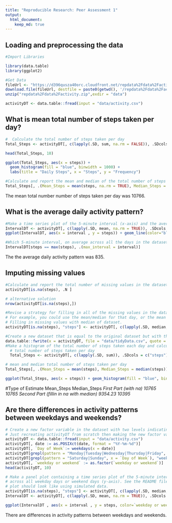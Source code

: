 ---
title: "Reproducible Research: Peer Assessment 1"
output: 
  html_document:
    keep_md: true
---


## Loading and preprocessing the data
```{r warning=FALSE, error=FALSE, message=FALSE}
#Import Libraries

library(data.table)
library(ggplot2)

#Get Data
fileUrl <- "https://d396qusza40orc.cloudfront.net/repdata%2Fdata%2Factivity.zip"
download.file(fileUrl, destfile = paste0(getwd(), '/repdata%2Fdata%2Factivity.zip'))
unzip("repdata%2Fdata%2Factivity.zip",exdir = "data")

activityDT <- data.table::fread(input = "data/activity.csv")
```

## What is mean total number of steps taken per day?
```{r warning=FALSE, error=FALSE, message=FALSE}
#  Calculate the total number of steps taken per day
Total_Steps <- activityDT[, c(lapply(.SD, sum, na.rm = FALSE)), .SDcols = c("steps"), by = .(date)] 

head(Total_Steps, 10)

ggplot(Total_Steps, aes(x = steps)) +
  geom_histogram(fill = "blue", binwidth = 1000) +
  labs(title = "Daily Steps", x = "Steps", y = "Frequency")

#Calculate and report the mean and median of the total number of steps taken per day
Total_Steps[, .(Mean_Steps = mean(steps, na.rm = TRUE), Median_Steps = median(steps, na.rm = TRUE))]
```
The mean total number number of steps taken per day was 10766. 


## What is the average daily activity pattern?
```{r warning=FALSE, error=FALSE, message=FALSE}
#Make a time series plot of the 5-minute interval (x-axis) and the average number of steps taken, averaged across all days (y-axis)
IntervalDT <- activityDT[, c(lapply(.SD, mean, na.rm = TRUE)), .SDcols = c("steps"), by = .(interval)] 
ggplot(IntervalDT, aes(x = interval , y = steps)) + geom_line(color="blue", size=1) + labs(title = "Avg. Daily Steps", x = "Interval", y = "Avg. Steps per day")

#Which 5-minute interval, on average across all the days in the dataset, contains the maximum number of steps?
IntervalDT[steps == max(steps), .(max_interval = interval)]
```
The the average daily activity pattern was 835.


## Imputing missing values
```{r warning=FALSE, error=FALSE, message=FALSE}
#Calculate and report the total number of missing values in the dataset
activityDT[is.na(steps), .N ]

# alternative solution
nrow(activityDT[is.na(steps),])

#Revise a strategy for filling in all of the missing values in the dataset. The strategy does not need to be sophisticated. 
# For example, you could use the mean/median for that day, or the mean for that 5-minute interval, etc.
# Filling in missing values with median of dataset. 
activityDT[is.na(steps), "steps"] <- activityDT[, c(lapply(.SD, median, na.rm = TRUE)), .SDcols = c("steps")]

#Create a new dataset that is equal to the original dataset but with the missing data filled in.
data.table::fwrite(x = activityDT, file = "data/tidyData.csv", quote = FALSE)
#Make a histogram of the total number of steps taken each day and calculate and report the mean and median total number of steps taken per day. Do these values differ from the estimates from the first part of the assignment? What is the impact of imputing missing data on the estimates of the total daily number of steps?
  # total number of steps taken per day
  Total_Steps <- activityDT[, c(lapply(.SD, sum)), .SDcols = c("steps"), by = .(date)] 

# mean and median total number of steps taken per day
Total_Steps[, .(Mean_Steps = mean(steps), Median_Steps = median(steps))]

ggplot(Total_Steps, aes(x = steps)) + geom_histogram(fill = "blue", binwidth = 1000) + labs(title = "Daily Steps", x = "Steps", y = "Frequency")
```
#Type of Estimate	                      Mean_Steps	  Median_Steps
<i> First Part (with na)	                  10765	        10765 </i>
<i> Second Part (fillin in na with median)	9354.23	      10395 </i>


## Are there differences in activity patterns between weekdays and weekends?
```{r warning=FALSE, error=FALSE, message=FALSE}
# Create a new factor variable in the dataset with two levels indicating whether a given date is a weekday or weekend day.
# Just recreating activityDT from scratch then making the new factor variable. (No need to, just want to be clear on what the entire process is.) 
activityDT <- data.table::fread(input = "data/activity.csv")
activityDT[, date := as.POSIXct(date, format = "%Y-%m-%d")]
activityDT[, `Day of Week`:= weekdays(x = date)]
activityDT[grepl(pattern = "Monday|Tuesday|Wednesday|Thursday|Friday", x = `Day of Week`), "weekday or weekend"] <- "weekday"
activityDT[grepl(pattern = "Saturday|Sunday", x = `Day of Week`), "weekday or weekend"] <- "weekend"
activityDT[, `weekday or weekend` := as.factor(`weekday or weekend`)]
head(activityDT, 10)

# Make a panel plot containing a time series plot of the 5-minute interval (x-axis) and the average number of steps taken, averaged
# across all weekday days or weekend days (y-axis). See the README file in the GitHub repository to see an example of what this 
# plot should look like using simulated data.
activityDT[is.na(steps), "steps"] <- activityDT[, c(lapply(.SD, median, na.rm = TRUE)), .SDcols = c("steps")]
IntervalDT <- activityDT[, c(lapply(.SD, mean, na.rm = TRUE)), .SDcols = c("steps"), by = .(interval, `weekday or weekend`)] 

ggplot(IntervalDT , aes(x = interval , y = steps, color=`weekday or weekend`)) + geom_line() + labs(title = "Avg. Daily Steps by Weektype", x = "Interval", y = "No. of Steps") + facet_wrap(~`weekday or weekend` , ncol = 1, nrow=2)
```
There are differences in activity patterns between weekdays and weekends.
